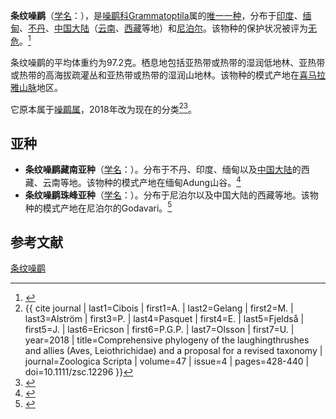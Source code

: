 {{speciesbox
| status = LC
| status_system = IUCN3.1
| status_ref = <ref>{{cite iucn|url=https://www.iucnredlist.org/details/22715620/0 |title=''Garrulax striatus'' |author=BirdLife International |author-link=BirdLife International |year=2012 |access-date=26 November 2013|ref=harv}}</ref>
| image = Striated Laughingthrush Chaffi, Nainital, Uttarakhand, India 05.02.2015.jpg
| image_caption = 
| genus = Grammatoptila
| parent_authority = [[Ludwig_Reichenbach|Reichenbach]], 1850
| species = striatus
| authority = ([[Nicholas_Aylward_Vigors|Vigors]], 1831)
| synonyms =
}}

'''条纹噪鹛'''（[[学名|学名]]：{{lang|la|''Grammatoptila striatus''}}），是[[噪鹛科|噪鹛科]]Grammatoptila属的[[单型|唯一一种]]，分布于[[印度|印度]]、[[缅甸|缅甸]]、[[不丹|不丹]]、[[中国大陆|中国大陆]]（[[云南|云南]]、[[西藏|西藏]]等地）和[[尼泊尔|尼泊尔]]。该物种的保护状况被评为[[无危|无危]]。<ref>{{cite web|url=http://www.birdlife.org/datazone/speciesfactsheet.php?id=7787&m=0|title=Garrulax striatus|publisher=[[国际鸟盟|BirdLife.org]]|accessdate=2011-06-27|archive-date=2016-03-04|archive-url=https://web.archive.org/web/20160304215050/http://www.birdlife.org/datazone/speciesfactsheet.php?id=7787&m=0|dead-url=no}}</ref>

条纹噪鹛的平均体重约为97.2克。栖息地包括亚热带或热带的湿润低地林、亚热带或热带的高海拔疏灌丛和亚热带或热带的湿润山地林。该物种的模式产地在[[喜马拉雅山脉|喜马拉雅山脉]]地区。

它原本属于[[噪鹛属|噪鹛属]]，2018年改为现在的分类<ref>{{ cite journal | last1=Cibois | first1=A. | last2=Gelang | first2=M. | last3=Alström | first3=P. | last4=Pasquet | first4=E. | last5=Fjeldså | first5=J. | last6=Ericson | first6=P.G.P. | last7=Olsson | first7=U. | year=2018 | title=Comprehensive phylogeny of the laughingthrushes and allies (Aves, Leiothrichidae) and a proposal for a revised taxonomy | journal=Zoologica Scripta | volume=47 | issue=4 | pages=428-440 | doi=10.1111/zsc.12296 }}</ref><ref name=ioc>{{cite web | editor1-last=Gill | editor1-first=Frank | editor2-last=Donsker | editor2-first=David | year=2019 | title=Laughingthrushes and allies | work=World Bird List Version 9.1 | url=http://www.worldbirdnames.org/bow/laughingthrushes/ | publisher=International Ornithologists' Union | accessdate=16 January 2019 | archive-date=2017-08-02 | archive-url=https://web.archive.org/web/20170802205207/http://www.worldbirdnames.org/bow/laughingthrushes/ | dead-url=no }}</ref>。

==亚种==
*'''条纹噪鹛藏南亚种'''（[[学名|学名]]：{{lang|la|''Grammatoptila striatus cranbrooki''}}）。分布于不丹、印度、缅甸以及[[中国大陆|中国大陆]]的西藏、云南等地。该物种的模式产地在缅甸Adung山谷。<ref name='id3349'>{{cite web| url =http://www.bioinfo.cn/db05/BjdwSpecies.php?action=view&id=3349| title =条纹噪鹛藏南亚种| work =《中国动物物种编目数据库》| publisher =中国科学院微生物研究所| author =中国科学院动物研究所| accessdate =2009-04-04| deadurl =yes| archiveurl =https://web.archive.org/web/20160305015605/http://www.bioinfo.cn/db05/BjdwSpecies.php?action=view&id=3349| archivedate =2016-03-05}}</ref>
*'''条纹噪鹛珠峰亚种'''（[[学名|学名]]：{{lang|la|''Grammatoptila striatus vibex''}}）。分布于尼泊尔以及中国大陆的西藏等地。该物种的模式产地在尼泊尔的Godavari。<ref name='id3350'>{{cite web| url =http://www.bioinfo.cn/db05/BjdwSpecies.php?action=view&id=3350| title =条纹噪鹛珠峰亚种| work =《中国动物物种编目数据库》| publisher =中国科学院微生物研究所| author =中国科学院动物研究所| accessdate =2009-04-04| deadurl =yes| archiveurl =https://web.archive.org/web/20160305094549/http://www.bioinfo.cn/db05/BjdwSpecies.php?action=view&id=3350| archivedate =2016-03-05}}</ref>

== 参考文献 ==
{{reflist}}
{{commons|Garrulax  striatus}}
{{Wikispecies|Garrulax striatus}}
{{Taxonbar|from=Q3315584}}

[[Category:噪鹛科|条纹噪鹛]]